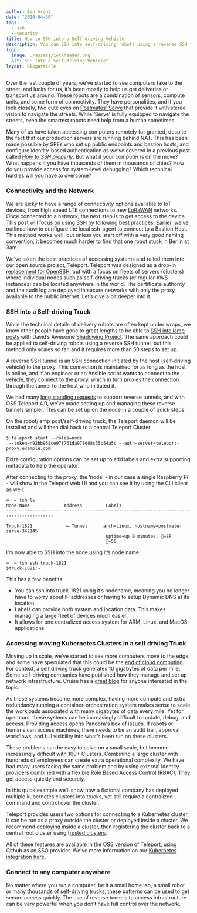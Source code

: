 ```yaml
---
author: Ben Arent
date: "2020-04-30"
tags:
  - ssh
  - security
title: How to SSH into a Self-driving Vehicle
description: You can SSH into self-driving robots using a reverse SSH tunnel, but this method only scales so far, and it requires more than 50 steps to set up.
logo:
  image: ./assets/iot-header.png
  alt: SSH into a Self-driving Vehicle"
layout: blogArticle
---
```



Over the last couple of years, we’ve started to see computers take to the street, and lucky for us, it’s been mostly to help us get deliveries or transport us around. These robots are a combination of sensors, compute units, and some form of connectivity. They have personalities, and if you look closely, two cute eyes on [Postmates’ Serve](https://serve.postmates.com/) that provide it with stereo vision to navigate the streets.  While ‘Serve’ is fully equipped to navigate the streets, even the smartest robots need help from a human sometimes.

Many of us have taken accessing computers remotely for granted, despite the fact that our production servers are running behind NAT.  This has been made possible by SREs  who set up public endpoints and bastion hosts, and configure identity-based authentication as we’ve covered in a previous post called _[How to SSH properly](/blog/how-to-ssh-properly/)_. But what if your computer is on the move? What happens if you have thousands of them in thousands of cities? How do you provide access for system-level debugging? Which technical hurdles will you have to overcome?

<BlogImage src="./assets/iot-1.png" width="100%" alt="SSH into a Robot"/>


### Connectivity and the Network

We are lucky to have a range of connectivity options available to IoT devices, from high speed LTE connections to new [LoRaWAN](https://en.wikipedia.org/wiki/LoRa) networks. Once connected to a network, the next step is to get access to the device. This post will focus on using SSH by following best practices. Earlier, we’ve outlined how to configure the local ssh-agent to connect to a Bastion Host. This method works well, but unless you start off with a very good naming convention, it becomes much harder to find that one robot stuck in Berlin at 3am.

We’ve taken the best practices of accessing systems and rolled them into our open source project, Teleport. Teleport was designed as a drop-in [replacement for OpenSSH](/blog/introducing-teleport-4-point-3-modern-replacement-for-openssh/), but with a focus on fleets of servers (clusters) where individual nodes such as self-driving trucks (or regular AWS instances) can be located anywhere in the world. The certificate authority and the audit log are deployed in secure networks with only the proxy available to the public internet. Let’s dive a bit deeper into it.


### SSH into a Self-driving Truck

While the technical details of delivery robots are often kept under wraps, we know other people have gone to great lengths to be able to [SSH into lamp posts](https://blogs.wcode.org/2015/04/howto-ssh-to-your-iot-device-when-its-behind-a-firewall-or-on-a-3g-dongle/ ) with David’s Awesome [Shadowing Project](https://blogs.wcode.org/2015/01/playable-city-award-2014-shadowing-part-1-hardware/). The same approach could be applied to self-driving robots using a reverse SSH tunnel, but this method only scales so far, and it requires more than 50 steps to set up.

A reverse SSH tunnel is an SSH connection initiated by the host (self-driving vehicle) to the proxy. This connection is maintained for as long as the host is online, and if an engineer or an Ansible script wants to connect to the vehicle, they connect to the proxy, which in turn proxies the connection through the tunnel to the host who initiated it.

We had many [long standing requests](https://github.com/gravitational/teleport/issues/803) to support reverse tunnels, and with OSS Teleport  4.0, we’ve made setting up and managing these reverse tunnels simpler. This can be set up on the node in a couple of quick steps.

On the robot/lamp post/self-driving truck, the Teleport daemon will be installed and will then dial back to a central Teleport Cluster.


```text
$ teleport start --roles=node
 --token=n92bb958ce97f761da978d08c35c54a5c --auth-server=teleport-proxy.example.com
```


Extra configuration options can be set up to add labels and extra supporting metadata to help the operator.

After connecting to the proxy, the ‘node’ - in our case a single Raspberry Pi - will show in the Teleport web UI and you can see it by using the CLI client as well:


```text
➜  ~ tsh ls
Node Name             Address         Labels
--------------------- --------------- --------------------------------------------------

Truck-1821             ⟵ Tunnel      arch=Linux, hostname=postmate-serve-342145
                                      uptime=up 0 minutes, 📍=SF
                                      📶=5G

```


I’m now able to SSH into the node using it’s node name.


```text
➜  ~ tsh ssh truck-1821
$truck-1821:~
```


This has a few benefits



*   You can ssh into truck-1821 using it’s nodename, meaning you no longer have to worry about IP addresses or having to setup Dynamic DNS at its location.
*   Labels can provide both system and location data. This makes managing a large fleet of devices much easier.
*   It allows for one centralized access system for ARM, Linux, and MacOS applications.

<EmailSubscribeViolet />

### Accessing moving Kubernetes Clusters in a self driving Truck

Moving up in scale, we’ve started to see more computers move to the edge, and some have speculated that this could be the [end of cloud computing](https://a16z.com/2019/11/15/the-end-of-cloud-computing-2/). For context, a self driving truck generates 10 gigabytes of data per mile. Some self-driving companies have published how they manage and set up network infrastructure. Cruise has a [great blog](https://medium.com/cruise/container-platform-networking-kubernetes-e888a07407ab) for anyone interested in the topic.

As these systems become more complex, having more compute and extra redundancy running a container-orchestration system makes sense to scale the workloads associated with many gigabytes of data every mile. Yet for operators, these systems can be increasingly difficult to update, debug, and access. Providing access opens Pandora's box of issues. If robots or humans can access machines, there needs to be an audit trail, approval workflows, and full visibility into what’s been run on these clusters.

These problems can be easy to solve on a small scale, but become increasingly difficult with 100+ Clusters. Combining a large cluster with hundreds of employees can create extra operational complexity. We have had many users facing the same problem and by using external identity providers combined with a flexible Role Based Access Control (RBAC), They get access quickly and securely.

In this quick example we’ll show how a fictional company has deployed multiple kubernetes clusters into trucks, yet still require a centralized command and control over the cluster.

<BlogImage src="./assets/iot-2.png" width="100%" alt="SSH into a Truck"/>

Teleport provides users two options for connecting to a Kubernetes cluster, it can be run as a proxy outside the cluster or deployed inside a cluster. We recommend deploying inside a cluster, then registering the cluster back to a central root cluster using t[rusted clusters](https://goteleport.com//docs/trustedclusters/).

All of these features are available in the OSS version of Teleport, using Github as an SSO provider. We’ve more information on our [Kubernetes integration here](https://goteleport.com//docs/kubernetes-access/).

<BlogImage src="./assets/iot-3.png" width="100%" alt="SSH into a K8s"/>


### Connect to any computer anywhere

No matter where you run a computer, be it a small home lab, a small robot or many thousands of self-driving trucks, these patterns can be used to get secure access quickly. The use of reverse tunnels to access infrastructure can be very powerful when you don’t have full control over the network.
